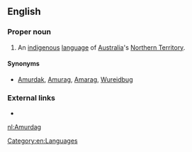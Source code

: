 ==English==

===Proper noun===
{{en-proper noun}}

# An [[indigenous]] [[language]] of [[Australia]]'s [[Northern Territory]].

====Synonyms====
* [[Amurdak]], [[Amurag]], [[Amarag]], [[Wureidbug]]

===External links===
* {{ISO 639|link=Ethnologue|code=amg}}

[[Category:en:Languages]]

[[nl:Amurdag]]